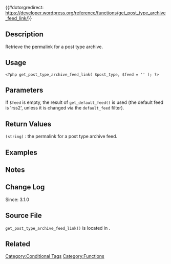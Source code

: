 {{#dotorgredirect: https://developer.wordpress.org/reference/functions/get_post_type_archive_feed_link/}}
==Description==
Retrieve the permalink for a post type archive.

==Usage==
<pre><?php get_post_type_archive_feed_link( $post_type, $feed = '' ); ?></pre>

==Parameters==
{{Parameter|$post_type|string|Post type}}
{{Parameter|$feed|string|Feed type|optional}}
If <tt>$feed</tt> is empty, the result of <tt>get_default_feed()</tt> is used (the default feed is 'rss2', unless it is changed via the <tt>default_feed</tt> filter).

==Return Values==

; <tt>(string)</tt> : the permalink for a post type archive feed.

==Examples==

==Notes==

==Change Log==
Since: 3.1.0

==Source File==
<!-- Need links to current source code files -->
<tt>get_post_type_archive_feed_link()</tt> is located in {{Trac|wp-includes/link-template.php}}.

==Related==

[[Category:Conditional Tags]]
[[Category:Functions]]